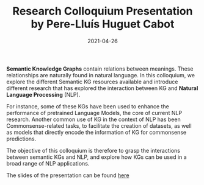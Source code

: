 ﻿---date: 2021-04-26title: Research Colloquium Presentation by Pere-Lluís Huguet Cabot---**Semantic Knowledge Graphs** contain relations between meanings. These relationships are naturally found in natural language. In this colloquium, we explore the different Semantic KG resources available and introduce different research that has explored the interaction between KG and **Natural Language Processing** (NLP).For instance, some of these KGs have been used to enhance the performance of pretrained Language Models, the core of current NLP research. Another common use of KG in the context of NLP has been Commonsense-related tasks, to facilitate the creation of datasets, as well as models that directly encode the information of KG for commonsense predictions. The objective of this colloquium is therefore to grasp the interactions between semantic KGs and NLP, and explore how KGs can be used in a broad range of NLP applications.The slides of the presentation can be found [here](/downloads/huguet-cabot_colloquium_slides.pptx-2.pdf)